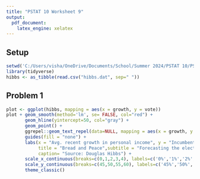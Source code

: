 ```yaml
---
title: "PSTAT 10 Worksheet 9"
output:
  pdf_document:
    latex_engine: xelatex
---
```


## Setup
```r
setwd('C:/Users/visha/OneDrive/Documents/School/Summer 2024/PSTAT 10/PSTAT10-Worksheets-and-HW')
library(tidyverse)
hibbs <- as_tibble(read.csv("hibbs.dat", sep=" "))
```


## Problem 1
```r
plot <- ggplot(hibbs, mapping = aes(x = growth, y = vote))
plot + geom_smooth(method='lm', se= FALSE, col="red") +
       geom_hline(yintercept=50, col="gray") + 
       geom_point() +
       ggrepel::geom_text_repel(data=NULL, mapping = aes(x = growth, y = vote, label=year), nudge_x=0.05) +
       guides(fill = "none") +
       labs(x = "Avg. recent growth in personal income", y = "Incumbent party's vote share", 
            title = "Bread and Peace",subtitle = "Forecasting the election from the economy", 
            caption= "Source: Douglas Hibbs") +
       scale_x_continuous(breaks=c(0,1,2,3,4), labels=c('0%','1%','2%','3%','4%')) +
       scale_y_continuous(breaks=c(45,50,55,60), labels=c('45%','50%','55%','60%')) +
       theme_classic()

```